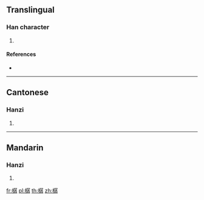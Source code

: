 {{character info/new}}
==Translingual==

===Han character===
{{Han char|rn=75|rad=木|as=12|sn=16|four=47947|canj=DSND|ids=⿰木孱}}

# {{defn|Han|sort=木12}}

====References====
* {{Han ref|kx=0552.030|dkj=15499|hdz=21296.180|uh=6A3C|ud=27196|bh=E9D7|bd=59863}}

----

==Cantonese==

===Hanzi===
{{yue-hanzi|jyut=[[zeon1]]|y=jeun1}}

# {{defn|lang=yue|sort=木12}}

----

==Mandarin==

===Hanzi===
{{cmn-hanzi|pin=[[zhēn]] ([[zhen1]])|wg=chen<sup>1</sup>}}

# {{defn|lang=cmn|sort=木12}}

[[fr:樼]]
[[pl:樼]]
[[th:樼]]
[[zh:樼]]
